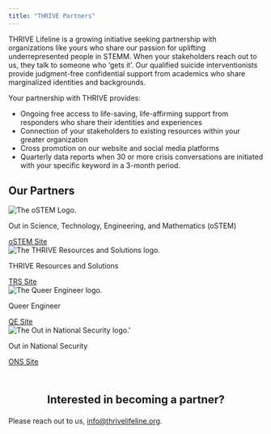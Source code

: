 ```yaml
---
title: "THRIVE Partners"
---
```


THRIVE Lifeline is a growing initiative seeking partnership with organizations 
like yours who share our passion for uplifting underrepresented people in STEMM. 
When your stakeholders reach out to us, they talk to someone who 'gets it'. 
Our qualified suicide interventionists provide judgment-free confidential 
support from academics who share marginalized identities and backgrounds.

Your partnership with THRIVE provides:

- Ongoing free access to life-saving, life-affirming support from responders 
who share their identities and experiences
- Connection of your stakeholders to existing resources within your greater 
organization
- Cross promotion on our website and social media platforms
- Quarterly data reports when 30 or more crisis conversations are initiated 
with your specific keyword in a 3-month period.

## Our Partners

```{=html}
<!-- Add 1 row of 3 cards -->
<div class="container">
<div class="row">
		<div class="col-md-4">
		<div class="card h-100">
		  <div class="card-body">
			<div class="card-img">
			  <img src="images/partner-logos/oSTEM-Logo-2022.png" class="card-img-pub" alt="The oSTEM Logo.">
			</div>
			  <p class="card-title">Out in Science, Technology, Engineering, and Mathematics (oSTEM)</p>
				<!-- <p class="card-text" style="font-style: italic;">Out in Science, Technology, Engineering, and Mathematics (oSTEM)</p> -->
			</div>
			<div class="card-footer mx-auto">
				<a href="https://ostem.org/" class="button">oSTEM Site<i class="fa fa-external-link-alt" aria-hidden="true"></i></a>
			</div>
			</div>
		  </div>
		  <div class="col-md-4">
			<div class="card h-100">
			  <div class="card-body">
				  <div class="card-img">
					  <img src="images/partner-logos/THRIVE-NY-Logo.png" class="card-img-pub" alt="The THRIVE Resources and Solutions logo.">
					</div>
					  <p class="card-title">THRIVE Resources and Solutions</p>
					</div>
					<div class="card-footer mx-auto">
					<a href="https://thriversolutions.org/" class="button">TRS Site<i class="fa fa-external-link-alt" aria-hidden="true"></i></a>
			    </div>
			</div>
			</div>
		  <div class="col-md-4">
			  <div class="card h-100">
			  <div class="card-body">
				  <div class="card-img">
					  <img src="images/partner-logos/Queer-Engineer-Logo.png" class="card-img-pub" alt="The Queer Engineer logo.">
					</div>
					  <p class="card-title">Queer Engineer</p>
					</div>
					<div class="card-footer mx-auto">
					  <a href="https://www.queerengineer.org/" class="button">QE Site<i class="fa fa-external-link-alt" aria-hidden="true"></i></a>
				  </div>
				</div>
		  	</div>
</div>
</div>
<!-- End Row 1 -->

<!-- Add 1 row of 3 cards -->
<div class="container">
<div class="row">
    <div class="col-md-4">
    </div>
		<div class="col-md-4">
			<div class="card h-100">
			  <div class="card-body">
				  <div class="card-img">
					  <img src="images/partner-logos/ONS-Logo.png" class="card-img-pub" alt="The Out in National Security logo.'">
					</div>
					  <p class="card-title">Out in National Security</p>
					</div>
					<div class="card-footer mx-auto">
					<a href="https://www.outinnationalsecurity.org/" class="button">ONS Site<i class="fa fa-external-link-alt" aria-hidden="true"></i></a> 
					</div>
			</div>
			</div>
		  <!--
		  <div class="col-md-4">
			<div class="card h-100">
			  <div class="card-body">
				  <div class="card-img">
					  <img src="images/partner-logos/ONS-Logo.png" class="card-img-pub" alt="The Out in National Security logo.'">
					</div>
					  <p class="card-title">Out in National Security</p>
					</div>
					<div class="card-footer mx-auto">
					<a href="https://www.outinnationalsecurity.org/" class="button">ONS Site<i class="fa fa-external-link-alt" aria-hidden="true"></i></a> 
					</div>
			</div>
			</div>
		  <div class="col-md-4">
			  <div class="card h-100">
			  <div class="card-body">
				  <div class="card-img">
					  <img src="images/partner-logos/ONS-Logo.png" class="card-img-pub" alt="The Out in National Security logo.'">
					</div>
					  <p class="card-title">Out in National Security</p>
					</div>
					<div class="card-footer mx-auto">
					<a href="https://www.outinnationalsecurity.org/" class="button">ONS Site<i class="fa fa-external-link-alt" aria-hidden="true"></i></a> 
					</div>
				</div>
		  	</div>
				-->
</div>
</div>
<!-- End Row 2 -->
```

<!--
We are pleased to announce our partnership with 
[Out in Science, Technology, Engineering, and Mathematics (oSTEM)](https://ostem.org/)!

<center>
<img src="images/partner-logos/oSTEM-Logo-2022.png" 
alt="The oSTEM logo." 
style="width: 50%; height: 50%; background-color: white;"/>
</center>

Our second partner is [THRIVE Resources and Solutions](https://thriversolutions.org/)!

<center>
<img src="images/partner-logos/THRIVE-NY-Logo.png" 
alt="The THRIVE Resources and Solutions logo." 
style="width: 50%; height: 50%"/>
</center>

Our third partner is [Queer Engineer](https://www.queerengineer.org/)!

<center>
<img src="images/partner-logos/Queer-Engineer-Logo.png" 
alt="The Queer Engineer logo." 
style="width: 50%; height: 50%"/>
</center>

Our fourth partner is [Out in National Security](https://www.outinnationalsecurity.org/)!

<center>
<img src="images/partner-logos/ONS-Logo.png" 
alt="The Out in National Security logo." 
style="width: 50%; height: 50%"/>
</center>

-->

<br/>

<center>
<p style="font-size:16pt; font-weight: bolder">Interested in becoming a partner?</p>
</center>

Please reach out to us, <info@thrivelifeline.org>.
